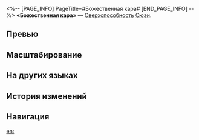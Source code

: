 <%-- [PAGE_INFO]
PageTitle=#Божественная кара#
[END_PAGE_INFO] --%>
{{Навык Инфобокс
|Название         = Божественная кара
|Изображение      = Навык Божественная кара.png
|Персонаж         = Сюэи
|Тип              = Сверхспособность
|Тэг              = Одиночная атака
|УронСтойк        = 40
|ЭнергияГен       = 5
|Энергия          = 120
|Длительность     = 
|Описание         = Наносит выбранному противнику квантовый урон, равный {{Цвет|Выделенный|150%—270%}} от силы атаки Сюэи. Эта атака игнорирует типы уязвимостей цели и истощает её стойкость. Пробитие уязвимости накладывает на противника эффект пробития квантовой уязвимости.<br />Чем сильнее истощена стойкость, тем выше наносимый этой атакой урон, до макс. {{Цвет|Выделенный|36%—64,8%}}.
|Свойство1        = 
|Масштабирование1 = 
}}
'''«Божественная кара»''' — [[Сверхспособность]] [[Сюэи]].

==Превью==
{{Превью
|Файл = Божественная кара Превью
}}

==Масштабирование==
{{Масштабирование навыка
|150%;160%;170%;180%;190%;200%;212.5%;225%;237.5%;250%;260%;270%;280%;290%;300%
|9%;9.6%;10.2%;10.8%;11.4%;12%;12.75%;13.5%;14.25%;15%;15.6%;16.2%;16.8%;17.4%;18%
|36%;38.4%;40.8%;43.2%;45.6%;48%;51%;54%;57%;60%;62.4%;64.8%;67.2%;69.6%;72%
}}

==На других языках==
{{На других языках
|en   = Divine Castigation
|zhs  = 天罚贯身
|zht  = 天罰貫身
|ja   = {{Rubi|身|み}}を{{Rubi|貫|つらぬ}}く{{Rubi|天罰|てんばつ}}
|ko   = 관통하는 천벌
|es   = Castigo divino
|fr   = Châtiment divin
|ru   = Божественная кара
|th   = Divine Castigation
|vi   = Thiên Phạt Quán Thân
|de   = Göttliche Geißelung
|id   = Divine Castigation
|pt   = Castigo Divino
}}

==История изменений==
{{История изменений|3.5}}

==Навигация==
{{Навык Навбокс|Сюэи}}

[[en:]]